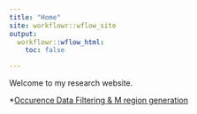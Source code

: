 ```yaml
---
title: "Home"
site: workflowr::wflow_site
output:
  workflowr::wflow_html:
    toc: false

---
```


Welcome to my research website.

*[Occurence Data Filtering & M region generation](data_processing.Rmd)

